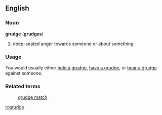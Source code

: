==English==
===Noun===
'''grudge''' ('''grudges''')
#deep-seated anger towards someone or about something
===Usage===
You would usually either [[hold a grudge]], [[have a grudge]], or [[bear a grudge]] against someone.
===Related terms===
:[[grudge match]]

[[it:grudge]]